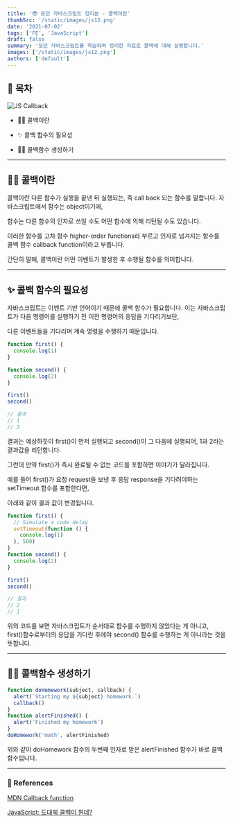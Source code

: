 ```yaml
---
title: '😎 모던 자바스크립트 정리본 - 콜백이란'
thumbSrc: '/static/images/js12.png'
date: '2021-07-02'
tags: ['FE', 'JavaScript']
draft: false
summary: '모던 자바스크립트를 학습하며 정리한 자료로 콜백에 대해 설명합니다.'
images: ['/static/images/js12.png']
authors: ['default']
---
```


## 📌 목차

![JS Callback](/static/images/js12.png)

- 💁🏻 콜백이란

- ✨ 콜백 함수의 필요성

- 👷🏻 콜백함수 생성하기

---

## 💁🏻 콜백이란

콜백이란 다른 함수가 실행을 끝낸 뒤 실행되는, 즉 call back 되는 함수를 말합니다. 자바스크립트에서 함수는 object이기에,

함수는 다른 함수의 인자로 쓰일 수도 어떤 함수에 의해 리턴될 수도 있습니다.

이러한 함수를 고차 함수 higher-order functions라 부르고 인자로 넘겨지는 함수를 콜백 함수 callback function이라고 부릅니다.

간단히 말해, 콜백이란 어떤 이벤트가 발생한 후 수행될 함수를 의미합니다.

---

## ✨ 콜백 함수의 필요성

자바스크립트는 이벤트 기반 언어이기 때문에 콜백 함수가 필요합니다. 이는 자바스크립트가 다음 명령어를 실행하기 전 이전 명령어의 응답을 기다리기보단,

다른 이벤트들을 기다리며 계속 명령을 수행하기 때문입니다.

```javascript
function first() {
  console.log(1)
}

function second() {
  console.log(2)
}

first()
second()

// 결과
// 1
// 2
```

결과는 예상하듯이 first()이 먼저 실행되고 second()이 그 다음에 실행되어, 1과 2라는 결과값을 리턴합니다.

그런데 만약 first()가 즉시 완료될 수 없는 코드를 포함하면 이야기가 달라집니다.

예를 들어 first()가 요청 request을 보낸 후 응답 response을 기다려야하는 setTimeout 함수를 포함한다면,

아래와 같이 결과 값이 변경됩니다.

```javascript
function first() {
  // Simulate a code delay
  setTimeout(function () {
    console.log(1)
  }, 500)
}
function second() {
  console.log(2)
}

first()
second()

// 결과
// 2
// 1
```

위의 코드를 보면 자바스크립트가 순서대로 함수를 수행하지 않았다는 게 아니고, first()함수로부터의 응답을 기다린 후에야 second() 함수를 수행하는 게 아니라는 것을 뜻합니다.

---

## 👷🏻 콜백함수 생성하기

```javascript
function doHomework(subject, callback) {
  alert(`Starting my ${subject} homework.`)
  callback()
}
function alertFinished() {
  alert('Finished my homework')
}
doHomework('math', alertFinished)
```

위와 같이 doHomework 함수의 두번째 인자로 받은 alertFinished 함수가 바로 콜백 함수입니다.

---

### 🔗 References

[MDN Callback function](https://developer.mozilla.org/en-US/docs/Glossary/Callback_function)

[JavaScript: 도대체 콜백이 뭔데?](https://medium.com/@oasis9217/%EB%B2%88%EC%97%AD-javascript-%EB%8F%84%EB%8C%80%EC%B2%B4-%EC%BD%9C%EB%B0%B1%EC%9D%B4-%EB%AD%94%EB%8D%B0-65bb82556c56)
